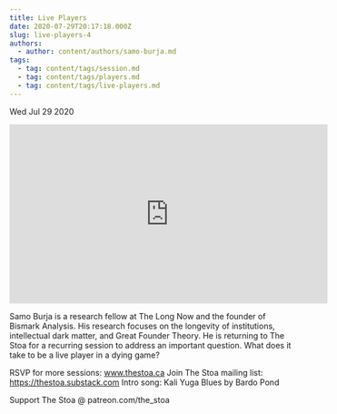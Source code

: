 ```yaml
---
title: Live Players
date: 2020-07-29T20:17:18.000Z
slug: live-players-4
authors:
  - author: content/authors/samo-burja.md
tags:
  - tag: content/tags/session.md
  - tag: content/tags/players.md
  - tag: content/tags/live-players.md
---
```






Wed Jul 29 2020

<iframe width="560" height="315" src="https://www.youtube.com/embed/a3yPZIOsGBw" title="Live Players w/ Samo Burja (July 23rd, 2020)" frameborder="0" allow="accelerometer; autoplay; clipboard-write; encrypted-media; gyroscope; picture-in-picture" allowfullscreen ></iframe>

Samo Burja is a research fellow at The Long Now and the founder of Bismark Analysis. His research focuses on the longevity of institutions, intellectual dark matter, and Great Founder Theory. He is returning to The Stoa for a recurring session to address an important question. What does it take to be a live player in a dying game?

RSVP for more sessions: www.thestoa.ca
Join The Stoa mailing list: https://thestoa.substack.com
Intro song: Kali Yuga Blues by Bardo Pond

Support The Stoa @ patreon.com/the_stoa


